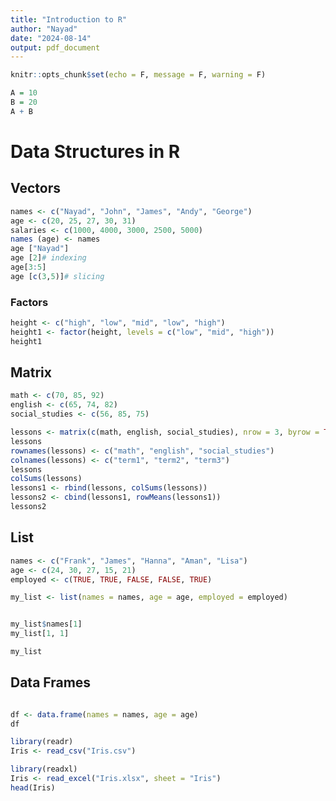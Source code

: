 ```yaml
---
title: "Introduction to R"
author: "Nayad"
date: "2024-08-14"
output: pdf_document
---
```


```r
knitr::opts_chunk$set(echo = F, message = F, warning = F)
```

```r
A = 10
B = 20
A + B
```

# Data Structures in R

## Vectors

```r
names <- c("Nayad", "John", "James", "Andy", "George")
age <- c(20, 25, 27, 30, 31)
salaries <- c(1000, 4000, 3000, 2500, 5000)
names (age) <- names
age ["Nayad"]
age [2]# indexing
age[3:5]
age [c(3,5)]# slicing
```
### Factors

```r
height <- c("high", "low", "mid", "low", "high")
height1 <- factor(height, levels = c("low", "mid", "high"))
height1
```

## Matrix
```r
math <- c(70, 85, 92)
english <- c(65, 74, 82)
social_studies <- c(56, 85, 75)

lessons <- matrix(c(math, english, social_studies), nrow = 3, byrow = TRUE)
lessons
rownames(lessons) <- c("math", "english", "social_studies")
colnames(lessons) <- c("term1", "term2", "term3")
lessons
colSums(lessons)
lessons1 <- rbind(lessons, colSums(lessons))
lessons2 <- cbind(lessons1, rowMeans(lessons1))
lessons2

```

## List

```r

names <- c("Frank", "James", "Hanna", "Aman", "Lisa")
age <- c(24, 30, 27, 15, 21)
employed <- c(TRUE, TRUE, FALSE, FALSE, TRUE)

my_list <- list(names = names, age = age, employed = employed)


my_list$names[1]
my_list[1, 1]

my_list
```


## Data Frames

```r
```


```r
df <- data.frame(names = names, age = age)
df
```

```r
library(readr)
Iris <- read_csv("Iris.csv")
```


```r
library(readxl)
Iris <- read_excel("Iris.xlsx", sheet = "Iris")
head(Iris)
```

